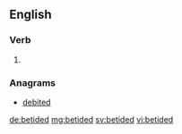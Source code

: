 ==English==

===Verb===
{{head|en|verb form}}

# {{en-past of|betide}}

===Anagrams===
* [[debited#English|debited]]

[[de:betided]]
[[mg:betided]]
[[sv:betided]]
[[vi:betided]]